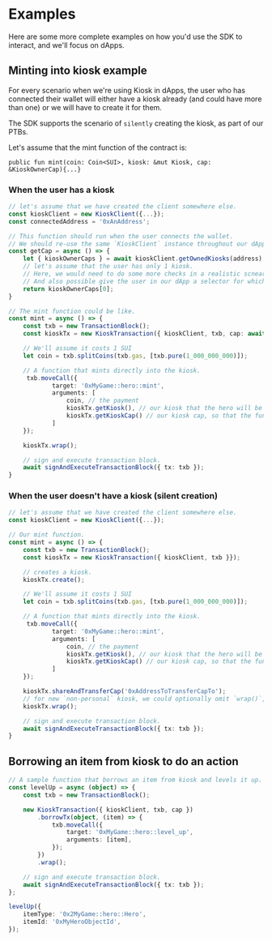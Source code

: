 # Examples

Here are some more complete examples on how you'd use the SDK to interact, and we'll focus on dApps.

## Minting into kiosk example

For every scenario when we're using Kiosk in dApps, the user who has connected their wallet will
either have a kiosk already (and could have more than one) or we will have to create it for them.

The SDK supports the scenario of `silently` creating the kiosk, as part of our PTBs.

Let's assume that the mint function of the contract is:

`public fun mint(coin: Coin<SUI>, kiosk: &mut Kiosk, cap: &KioskOwnerCap){...}`

### When the user has a kiosk

```typescript
// let's assume that we have created the client somewhere else.
const kioskClient = new KioskClient({...});
const connectedAddress = '0xAnAddress';

// This function should run when the user connects the wallet.
// We should re-use the same `KioskClient` instance throughout our dApp.
const getCap = async () => {
    let { kioskOwnerCaps } = await kioskClient.getOwnedKiosks(address);
    // let's assume that the user has only 1 kiosk.
    // Here, we would need to do some more checks in a realistic scneario.
    // And also possible give the user in our dApp a selector for which kiosk he wants to interact with (if he owns more than 1).
    return kioskOwnerCaps[0];
}

// The mint function could be like.
const mint = async () => {
    const txb = new TransactionBlock();
    const kioskTx = new KioskTransaction({ kioskClient, txb, cap: await getCap() }});

    // We'll assume it costs 1 SUI
    let coin = txb.splitCoins(txb.gas, [txb.pure(1_000_000_000)]);

    // A function that mints directly into the kiosk.
     txb.moveCall({
            target: '0xMyGame::hero::mint',
            arguments: [
                coin, // the payment
                kioskTx.getKiosk(), // our kiosk that the hero will be placed in.
                kioskTx.getKioskCap() // our kiosk cap, so that the function can place or lock it.
            ]
    });

    kioskTx.wrap();

    // sign and execute transaction block.
    await signAndExecuteTransactionBlock({ tx: txb });
}
```

### When the user doesn't have a kiosk (silent creation)

```typescript
// let's assume that we have created the client somewhere else.
const kioskClient = new KioskClient({...});

// Our mint function.
const mint = async () => {
    const txb = new TransactionBlock();
    const kioskTx = new KioskTransaction({ kioskClient, txb }});

    // creates a kiosk.
    kioskTx.create();

    // We'll assume it costs 1 SUI
    let coin = txb.splitCoins(txb.gas, [txb.pure(1_000_000_000)]);

    // A function that mints directly into the kiosk.
     txb.moveCall({
            target: '0xMyGame::hero::mint',
            arguments: [
                coin, // the payment
                kioskTx.getKiosk(), // our kiosk that the hero will be placed in.
                kioskTx.getKioskCap() // our kiosk cap, so that the function can place or lock it.
            ]
    });

    kioskTx.shareAndTransferCap('0xAddressToTransferCapTo');
    // for new `non-personal` kiosk, we could optionally omit `wrap()`, but it's better to keep it consistent everywhere.
    kioskTx.wrap();

    // sign and execute transaction block.
    await signAndExecuteTransactionBlock({ tx: txb });
}
```

## Borrowing an item from kiosk to do an action

```typescript
// A sample function that borrows an item from kiosk and levels it up.
const levelUp = async (object) => {
	const txb = new TransactionBlock();

	new KioskTransaction({ kioskClient, txb, cap })
		.borrowTx(object, (item) => {
			txb.moveCall({
				target: '0xMyGame::hero::level_up',
				arguments: [item],
			});
		})
		.wrap();

	// sign and execute transaction block.
	await signAndExecuteTransactionBlock({ tx: txb });
};

levelUp({
	itemType: '0x2MyGame::hero::Hero',
	itemId: '0xMyHeroObjectId',
});
```
